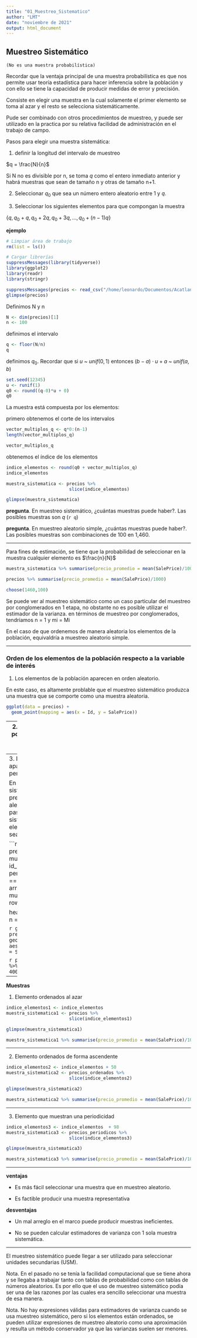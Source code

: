 ```yaml
---
title: "01_Muestreo_Sistematico"
author: "LMT"
date: "noviembre de 2021"
output: html_document
---
```



## Muestreo Sistemático

`(No es una muestra probabilística)`

Recordar que la ventaja principal de una muestra probabilística es  que nos permite usar teoría estadística para hacer inferencia sobre la población y con ello se tiene la capacidad de producir medidas de error y precisión.

Consiste en elegir una muestra en la cual solamente el primer elemento se toma al azar y el resto se selecciona sistemáticamente.


Pude ser combinado con otros procedimientos de muestreo, y puede ser utilizado en la practica por su relativa facilidad de administración en el trabajo de campo. 

Pasos para elegir una muestra sistemática:

1. definir la longitud del intervalo de muestreo

$q = \frac{N}{n}$

Si N no es divisible por n, se toma $q$ como el entero inmediato anterior y habrá muestras que sean de tamaño n y otras de tamaño n+1.

2. Seleccionar $q_0$ que sea un número entero aleatorio entre 1 y $q$.

3. Seleccionar los siguientes elementos para que compongan la muestra

$\{q, q_0 + q, q_0 + 2q, q_0 + 3q, \dots , q_0 + (n-1)q \}$


**ejemplo**

```r
# Limpiar área de trabajo
rm(list = ls())
```


```r
# Cargar librerías
suppressMessages(library(tidyverse))
library(ggplot2)
library(readr)
library(stringr)
```


```r
suppressMessages(precios <- read_csv("/home/leonardo/Documentos/Acatlan/datos/HousePrices/HousePrices.csv") %>% select(Id,SalePrice))
glimpse(precios)
```


Definimos N y n
```r
N <- dim(precios)[1]
n <- 100
```

definimos el intervalo
```r
q <- floor(N/n)
q
```


definimos $q_0$. Recordar que si $u$ ~ $unif(0,1)$ entonces $(b-a) \cdot u + a$ ~ $unif(a,b)$
```r
set.seed(12345)
u <- runif(1)
q0 <- round((q-0)*u + 0)
q0
```

La muestra está compuesta por los elementos:

primero obtenemos el corte de los intervalos
```r
vector_multiplos_q <- q*0:(n-1)
length(vector_multiplos_q)

vector_multiplos_q
```


obtenemos el índice de los elementos
```r
indice_elementos <- round(q0 + vector_multiplos_q)
indice_elementos
```


```r
muestra_sistematica <- precios %>% 
                        slice(indice_elementos)

glimpse(muestra_sistematica)
```


**pregunta**. En muestreo sistemático, ¿cuántas muestras puede haber?. Las posibles muestras son $q$ (`r q`)

**pregunta**. En muestreo aleatorio simple, ¿cuántas muestras puede haber?. Las posibles muestras son combinaciones de 100 en 1,460.



---

Para fines de estimación, se tiene que la probabilidad de seleccionar en la muestra cualquier elemento es $\frac{n}{N}$

```r
muestra_sistematica %>% summarise(precio_promedio = mean(SalePrice)/1000)
```

```r
precios %>% summarise(precio_promedio = mean(SalePrice)/1000)
```



```r
choose(1460,100)
```

Se puede ver al muestreo sistemático como un caso particular del muestreo por conglomerados en 1 etapa, no obstante no es posible utilizar el estimador de la varianza. en términos de muestreo por conglomerados, tendríamos n = 1 y mi = Mi

En el caso de que ordenemos de manera aleatoria los elementos de la población, equivaldría a muestreo aleatorio simple.

---

### Orden de los elementos de la población respecto a la variable de interés

1. Los elementos de la población aparecen en orden aleatorio.

En este caso, es altamente problable que el muestreo sistemático produzca una muestra que se comporte como una muestra aleatoria.


```r
ggplot(data = precios) + 
  geom_point(mapping = aes(x = Id, y = SalePrice))
```


---
2. Los elementos de la población aparecen en orden creciente o decreciente.

En este caso es más probable que el muestreo sistemático sea más preciso que el muestreo aleatorio. Esto se debe a que la muestra queda más dispersa en la población. Intuitivamente, en este caso el muestreo sistematico cunrira elementos en todos los rangos de la población. 


```r
precios_ordenados <- precios %>% 
                    arrange(SalePrice) %>% 
                    mutate(id_ordenada = row_number())

head(precios_ordenados)
```


```r
ggplot(data = precios_ordenados) + 
  geom_point(mapping = aes(x = id_ordenada, y = SalePrice))
```


---
3. Los elementos aparecen en un orden periódico.

En este caso el muestreo sistématico será menos preciso que muestreo aleatorio ya que podría pasar que la muestra sistemática contenga elementos cuyos valores sean muy similares.



```r
precios_periodicos <- precios_ordenados %>% 
                      mutate(periodo = id_ordenada %% q,
                             periodo = ifelse(periodo == 0, q, periodo)) %>% 
                      arrange(periodo) %>% 
                      mutate(id_periodico = row_number())


head(precios_periodicos, n = 25)
```


```r
ggplot(data = precios_periodicos) + 
  geom_point(mapping = aes(x = id_periodico, y = SalePrice))
```



```r
precios_periodicos %>%  filter(SalePrice > 400000)
```


---

**Muestras**

1. Elemento ordenados al azar
```r
indice_elementos1 <- indice_elementos 
muestra_sistematica1 <- precios %>% 
                        slice(indice_elementos1)

glimpse(muestra_sistematica1)
```

```r
muestra_sistematica1 %>% summarise(precio_promedio = mean(SalePrice)/1000)
```


---

2.  Elemento ordenados de forma ascendente
```r
indice_elementos2 <- indice_elementos + 50
muestra_sistematica2 <- precios_ordenados %>% 
                        slice(indice_elementos2)

glimpse(muestra_sistematica2)
```

```r
muestra_sistematica2 %>% summarise(precio_promedio = mean(SalePrice)/1000)
```


---

3.  Elemento que muestran una periodicidad
```r
indice_elementos3 <- indice_elementos  + 98
muestra_sistematica3 <- precios_periodicos %>% 
                        slice(indice_elementos3)

glimpse(muestra_sistematica3)
```

```r
muestra_sistematica3 %>% summarise(precio_promedio = mean(SalePrice)/1000)
```


---

**ventajas**

- Es más fácil seleccionar una muestra que en muestreo aleatorio.

- Es factible producir una muestra representativa 


**desventajas**

- Un mal arreglo en el marco puede producir muestras ineficientes.

- No se pueden calcular estimadores de varianza con 1 sola muestra sistemática.


---

El muestreo sistemático puede llegar a ser utilizado para seleccionar unidades secundarias (USM).


Nota. En el pasado no se tenía la facilidad computacional que se tiene ahora y se llegaba a trabajar tanto con tablas de probabilidad como con tablas de números aleatorios. Es por ello que el uso de muestreo sistemático podía ser una de las razones por las cuales era sencillo seleccionar una muestra de esa manera.


Nota. No hay expresiones válidas para estimadores de varianza cuando se usa muestreo sistemático, pero si los elementos están ordenados, se pueden utilizar expresiones de muestreo aleatorio como una aproximación y resulta un método conservador ya que las varianzas suelen ser menores.



